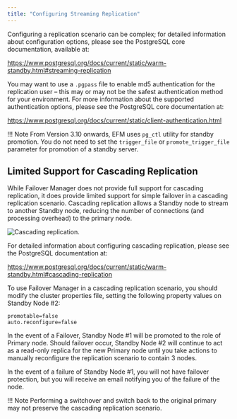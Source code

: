 ```yaml
---
title: "Configuring Streaming Replication"
---
```


<div id="configuring_streaming_replication" class="registered_link"></div>

Configuring a replication scenario can be complex; for detailed information about configuration options, please see the PostgreSQL core documentation, available at:

<https://www.postgresql.org/docs/current/static/warm-standby.html#streaming-replication>

You may want to use a `.pgpass` file to enable md5 authentication for the replication user – this may or may not be the safest authentication method for your environment. For more information about the supported authentication options, please see the PostgreSQL core documentation at:

<https://www.postgresql.org/docs/current/static/client-authentication.html>

!!! Note
    From Version 3.10 onwards, EFM uses `pg_ctl` utility for standby promotion. You do not need to set the `trigger_file` or `promote_trigger_file` parameter for promotion of a standby server.

## Limited Support for Cascading Replication

While Failover Manager does not provide full support for cascading replication, it does provide limited support for simple failover in a cascading replication scenario. Cascading replication allows a Standby node to stream to another Standby node, reducing the number of connections (and processing overhead) to the primary node.

![Cascading replication.](images/cascading_replication.png)

For detailed information about configuring cascading replication, please see the PostgreSQL documentation at:

<https://www.postgresql.org/docs/current/static/warm-standby.html#cascading-replication>

To use Failover Manager in a cascading replication scenario, you should modify the cluster properties file, setting the following property values on Standby Node #2:

```text
promotable=false
auto.reconfigure=false
```

In the event of a Failover, Standby Node #1 will be promoted to the role of Primary node. Should failover occur, Standby Node #2 will continue to act as a read-only replica for the new Primary node until you take actions to manually reconfigure the replication scenario to contain 3 nodes.

In the event of a failure of Standby Node #1, you will not have failover protection, but you will receive an email notifying you of the failure of the node.

!!! Note
    Performing a switchover and switch back to the original primary may not preserve the cascading replication scenario.
